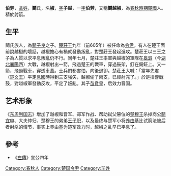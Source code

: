 '''伯棼'''{{BD|？||前605年|catIdx=D鬬}}，[[芈姓|芈姓]]，'''鬬'''氏，名'''椒'''，[[表字|字]]'''子越'''，一[[表字|字]]'''伯棼'''，又稱'''鬬越椒'''，為[[春秋時期|春秋時期]][[楚國|楚國]]人。精於射箭。

== 生平 ==
鬬氏族人，為[[鬬子良|鬬子良]]之子。[[楚莊王|楚莊王]]九年（前605年）被任命為[[令尹|令尹]]。有人在楚王面前說越椒的壞話，越椒擔心有禍就發動叛亂，對楚莊王發起進攻。楚莊王以三王之子為人質以求平息叛亂仍不行。同年七月，楚莊王率軍與越椒的軍隊在[[皋滸|皋滸]]（今[[湖北|湖北]][[襄陽|襄陽]]西）大戰，越椒射出一箭，飛過楚王的戰車，穿過鼓架，釘在銅鉦上。又一箭，飛過戰車，穿透車蓋。士兵們都害怕，向後退卻。楚莊王大喊：「當年先君（[[楚文王|楚文王]]）平定[[息國|息國]]時得到三支強矢，越椒偷了兩支，已經射完了。」於是擂響戰鼓，對越椒軍發動反攻，平定了叛亂。其子[[苗賁皇|苗賁皇]]，后效力晋国。

== 艺术形象 ==
《[[东周列国志|东周列国志]]》增加了越椒和晋军、郑军作战、帮助弑父篡位的[[楚穆王|楚穆王]]杀掉商公[[鬬宜申|鬬宜申]]、大夫仲归、楚穆王的弟弟[[王子职|王子职]]，以及最终与楚军小将[[养由基|养由基]]比试箭法被后者射杀的情节，事实上养由基为楚军效力时，越椒之乱早已平息了。

== 參考 ==
*《[[左傳|左傳]]》宣公四年

[[Category:春秋人|Category:春秋人]]
[[Category:楚国令尹|Category:楚国令尹]]
[[Category:羋姓|Category:羋姓]]